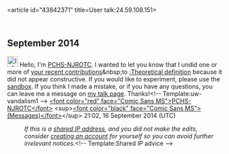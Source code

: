 <article id="43842371" title=User talk:24.59.108.151>
	<talkpage id="43842371" title="User talk:24.59.108.151">
== September 2014 ==
[[File:Information.svg|25px|alt=Information icon]] Hello, I'm [[User:PCHS-NJROTC|PCHS-NJROTC]]. I wanted to let you know that I undid one or more of [[Special:Contributions/24.59.108.151|your recent contributions]]&amp;nbsp;to [[:Theoretical definition]] because it did not appear constructive. If you would like to experiment, please use the [[WP:sandbox|sandbox]]. If you think I made a mistake, or if you have any questions, you can leave me a message on [[User_talk:PCHS-NJROTC|my talk page]]. Thanks!&lt;!-- Template:uw-vandalism1 --&gt; [[User:PCHS-NJROTC|&lt;font color=&quot;red&quot; face=&quot;Comic Sans MS&quot;&gt;PCHS-NJROTC&lt;/font&gt;]] &lt;sup&gt;[[User talk:PCHS-NJROTC|&lt;font color=&quot;black&quot; face=&quot;Comic Sans MS&quot;&gt;(Messages)&lt;/font&gt;]]&lt;/sup&gt; 21:02, 16 September 2014 (UTC)
:''If this is a [[Network address translation|shared IP address]], and you did not make the edits, consider [[Wikipedia:Why create an account?|creating an account]] for yourself so you can avoid further irrelevant notices.''&lt;!-- Template:Shared IP advice --&gt;
	</talkpage>
</article>